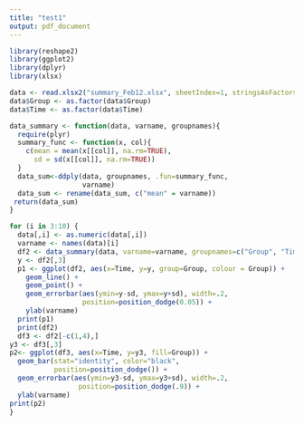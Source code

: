 ```yaml
---
title: "test1"
output: pdf_document
---
```


```r
library(reshape2)
library(ggplot2)
library(dplyr)
library(xlsx)

data <- read.xlsx2("summary_Feb12.xlsx", sheetIndex=1, stringsAsFactors=FALSE)
data$Group <- as.factor(data$Group)
data$Time <- as.factor(data$Time)
```

```r
data_summary <- function(data, varname, groupnames){
  require(plyr)
  summary_func <- function(x, col){
    c(mean = mean(x[[col]], na.rm=TRUE),
      sd = sd(x[[col]], na.rm=TRUE))
  }
  data_sum<-ddply(data, groupnames, .fun=summary_func,
                  varname)
  data_sum <- rename(data_sum, c("mean" = varname))
 return(data_sum)
}
```

```r
for (i in 3:10) {
  data[,i] <- as.numeric(data[,i])
  varname <- names(data)[i]
  df2 <- data_summary(data, varname=varname, groupnames=c("Group", "Time"))
  y <- df2[,3]
  p1 <- ggplot(df2, aes(x=Time, y=y, group=Group, colour = Group)) +
    geom_line() +
    geom_point() +
    geom_errorbar(aes(ymin=y-sd, ymax=y+sd), width=.2, 
                  position=position_dodge(0.05)) +
    ylab(varname)
  print(p1)
  print(df2)
  df3 <- df2[-c(1,4),]
y3 <- df3[,3]
p2<- ggplot(df3, aes(x=Time, y=y3, fill=Group)) + 
  geom_bar(stat="identity", color="black", 
           position=position_dodge()) +
  geom_errorbar(aes(ymin=y3-sd, ymax=y3+sd), width=.2,
                 position=position_dodge(.9)) +
  ylab(varname)
print(p2)
}
```

